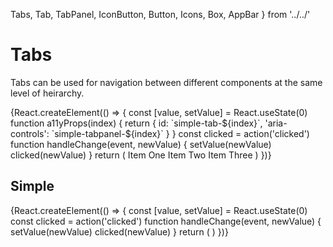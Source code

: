  Tabs,
  Tab,
  TabPanel,
  IconButton,
  Button,
  Icons,
  Box,
  AppBar
} from '../../'

<Meta title="components|Tabs" component={Tabs} />

# Tabs

Tabs can be used for navigation between different components at the same level of heirarchy.

<Preview>
  <Story name="appbar">
    {React.createElement(() => {
      const [value, setValue] = React.useState(0)
      function a11yProps(index) {
        return {
          id: `simple-tab-${index}`,
          'aria-controls': `simple-tabpanel-${index}`
        }
      }
      const clicked = action('clicked')
      function handleChange(event, newValue) {
        setValue(newValue)
        clicked(newValue)
      }
      return (
        <Box>
          <AppBar position="static">
            <Tabs
              value={value}
              onChange={handleChange}
              aria-label="simple tabs example"
            >
              <Tab label="Item One" {...a11yProps(0)} />
              <Tab label="Item Two" {...a11yProps(1)} />
              <Tab label="Item Three" {...a11yProps(2)} />
            </Tabs>
          </AppBar>
          <TabPanel p={3} selected={value} index={0}>
            Item One
          </TabPanel>
          <TabPanel p={3} selected={value} index={1}>
            Item Two
          </TabPanel>
          <TabPanel p={3} selected={value} index={2}>
            Item Three
          </TabPanel>
        </Box>
      )
    })}
  </Story>
</Preview>

## Simple

<Preview>
  <Story name="paper">
    {React.createElement(() => {
      const [value, setValue] = React.useState(0)
      const clicked = action('clicked')
      function handleChange(event, newValue) {
        setValue(newValue)
        clicked(newValue)
      }
      return (
        <Box>
          <Tabs
            value={value}
            onChange={handleChange}
            indicatorColor="primary"
            textColor="primary"
            centered
          >
            <Tab label="Item One" />
            <Tab label="Item Two" />
            <Tab label="Item Three" />
          </Tabs>
        </Box>
      )
    })}
  </Story>
</Preview>

<Props of={Tabs} />
